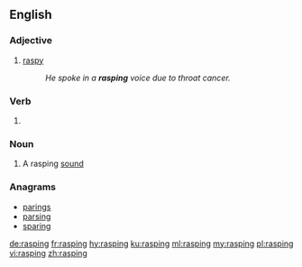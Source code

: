 ==English==

===Adjective===
{{en-adj}}

# [[raspy]]
#: ''He spoke in a '''rasping''' voice due to throat cancer.''

===Verb===
{{head|en}}

# {{present participle of|rasp|lang=en}}

===Noun===
{{en-noun}}

# A rasping [[sound]]

===Anagrams===
* [[parings#English|parings]]
* [[parsing#English|parsing]]
* [[sparing#English|sparing]]

[[de:rasping]]
[[fr:rasping]]
[[hy:rasping]]
[[ku:rasping]]
[[ml:rasping]]
[[my:rasping]]
[[pl:rasping]]
[[vi:rasping]]
[[zh:rasping]]